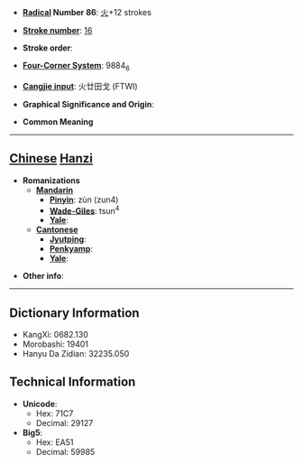 * '''[[Wiktionary:Chinese radical index| Radical]] Number 86''': [[Wiktionary:Chinese radical index 火|火]]+12 strokes

* '''[[Wiktionary:Chinese total strokes index|Stroke number]]''': [[Wiktionary:Chinese total strokes index 16|16]]

* '''Stroke order''': 

* '''[[Wiktionary:Chinese four corner index|Four-Corner System]]''': 9884<sub>6</sub>

* '''[[Wiktionary:Chinese Cangjie index|Cangjie input]]''': 火廿田戈 (FTWI)

* '''Graphical Significance and Origin''': 

* '''Common Meaning'''

----

== [[Chinese]] [[Hanzi]] ==

* '''Romanizations'''
** '''[[Mandarin]]'''
*** '''[[Pinyin]]''': zùn (zun4)
*** '''[[Wade-Giles]]''': tsun<sup>4</sup>
*** '''[[Yale]]''': 
** '''[[Cantonese]]'''
*** '''[[Jyutping]]''':
*** '''[[Penkyamp]]''': 
*** '''[[Yale]]''': 

* '''Other info''': 

----

== Dictionary Information ==

* KangXi: 0682.130
* Morobashi: 19401
* Hanyu Da Zidian: 32235.050

== Technical Information ==

* '''Unicode''':
** Hex: 71C7
** Decimal: 29127
* '''Big5''':
** Hex: EA51
** Decimal: 59985